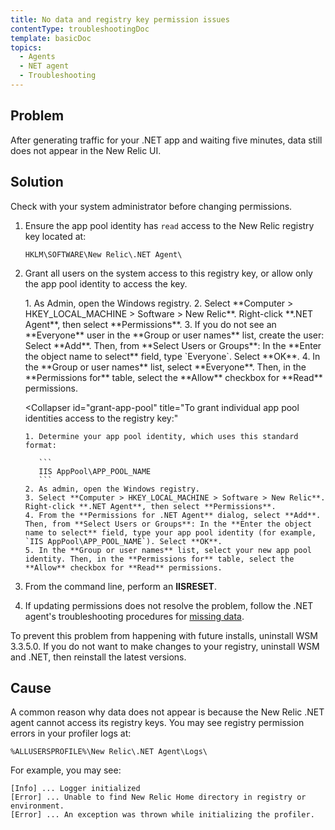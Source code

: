 ```yaml
---
title: No data and registry key permission issues
contentType: troubleshootingDoc
template: basicDoc
topics:
  - Agents
  - NET agent
  - Troubleshooting
---
```


## Problem

After generating traffic for your .NET app and waiting five minutes, data still does not appear in the New Relic UI.

## Solution

<Callout variant="important">
  Check with your system administrator before changing permissions.
</Callout>

1. Ensure the app pool identity has `read` access to the New Relic registry key located at:

   ```
   HKLM\SOFTWARE\New Relic\.NET Agent\
   ```
2. Grant all users on the system access to this registry key, or allow only the app pool identity to access the key.

   <CollapserGroup>
     <Collapser
       id="grant-everyone"
       title="To grant the Everyone user access to the registry key:"
     >
       1. As Admin, open the Windows registry.
       2. Select **Computer > HKEY_LOCAL_MACHINE > Software > New Relic**. Right-click **.NET Agent**, then select **Permissions**.
       3. If you do not see an **Everyone** user in the **Group or user names** list, create the user: Select **Add**. Then, from **Select Users or Groups**: In the **Enter the object name to select** field, type `Everyone`. Select **OK**.
       4. In the **Group or user names** list, select **Everyone**. Then, in the **Permissions for** table, select the **Allow** checkbox for **Read** permissions.
     </Collapser>

     <Collapser
       id="grant-app-pool"
       title="To grant individual app pool identities access to the registry key:"
     >
       1. Determine your app pool identity, which uses this standard format:

          ```
          IIS AppPool\APP_POOL_NAME
          ```
       2. As admin, open the Windows registry.
       3. Select **Computer > HKEY_LOCAL_MACHINE > Software > New Relic**. Right-click **.NET Agent**, then select **Permissions**.
       4. From the **Permissions for .NET Agent** dialog, select **Add**. Then, from **Select Users or Groups**: In the **Enter the object name to select** field, type your app pool identity (for example, `IIS AppPool\APP_POOL_NAME`). Select **OK**.
       5. In the **Group or user names** list, select your new app pool identity. Then, in the **Permissions for** table, select the **Allow** checkbox for **Read** permissions.
     </Collapser>
   </CollapserGroup>
3. From the command line, perform an **IISRESET**.
4. If updating permissions does not resolve the problem, follow the .NET agent's troubleshooting procedures for [missing data](/docs/agents/net-agent/troubleshooting/no-data-appears-net).

<Callout variant="tip">
  To prevent this problem from happening with future installs, uninstall WSM 3.3.5.0. If you do not want to make changes to your registry, uninstall WSM and .NET, then reinstall the latest versions.
</Callout>

## Cause

A common reason why data does not appear is because the New Relic .NET agent cannot access its registry keys. You may see registry permission errors in your profiler logs at:

```
%ALLUSERSPROFILE%\New Relic\.NET Agent\Logs\
```

For example, you may see:

```
[Info] ... Logger initialized
[Error] ... Unable to find New Relic Home directory in registry or environment.
[Error] ... An exception was thrown while initializing the profiler.
```
